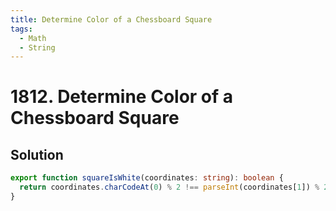 ```yaml
---
title: Determine Color of a Chessboard Square
tags:
  - Math
  - String
---
```


# 1812. Determine Color of a Chessboard Square

<Badges>
  <LevelBadge level="easy" />
  <TopicBadge name="Math" slug="math" />
  <TopicBadge name="String" slug="string" />
</Badges>

## Solution

```typescript filename="solution.ts" copy
export function squareIsWhite(coordinates: string): boolean {
  return coordinates.charCodeAt(0) % 2 !== parseInt(coordinates[1]) % 2;
}
```

<ProblemLink
  codingSite="leetcode"
  href="https://leetcode.com/problems/determine-color-of-a-chessboard-square"
  title="Determine Color of a Chessboard Square"
/>
